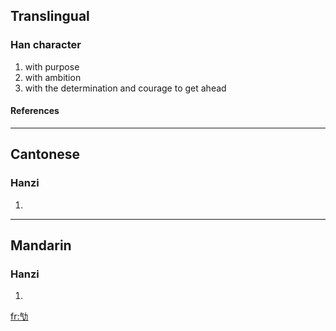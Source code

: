 ==Translingual==
===Han character===
{{Han char|rn=19|rad=力|as=04|sn=6|four=|canj=人弓大尸 (ONKS)}}
# with purpose
# with ambition
# with the determination and courage to get ahead
====References====
{{Han ref|kx=0146.200|hdz=10367.070|uh=3515|ud=13589}}

----
==Cantonese==
===Hanzi===
{{yue-hanzi|jyut=|y=gaat1, kaau1}}
# {{defn|Cantonese}}

----
==Mandarin==
===Hanzi===
{{cmn-hanzi|pin=[[jí]] (ji2), [[yì]] (yi4)|wg=chi<sup>2</sup>, i<sup>4</sup>}}
# {{defn|Mandarin}}

[[fr:㔕]]